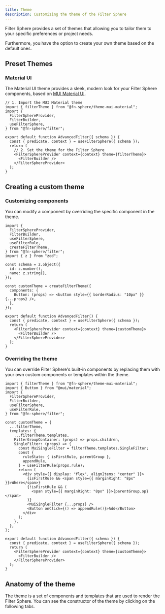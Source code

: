 ```yaml
---
title: Theme
description: Customizing the theme of the Filter Sphere
---
```


Filter Sphere provides a set of themes that allowing you to tailor them to your specific preferences or project needs.

Furthermore, you have the option to create your own theme based on the default ones.

## Preset Themes


### Material UI

The Material UI theme provides a sleek, modern look for your Filter Sphere components, based on [MUI Material UI](https://mui.com/material-ui/).

<PackageManagerTabs package="@fn-sphere/theme-mui-material" />

```tsx live  wrapper="~/components/mui-theme-wrapper.tsx" {2} {13}
// 1. Import the MUI Material theme
import { filterTheme } from "@fn-sphere/theme-mui-material";
import {
  FilterSphereProvider,
  FilterBuilder,
  useFilterSphere,
} from "@fn-sphere/filter";

export default function AdvancedFilter({ schema }) {
  const { predicate, context } = useFilterSphere({ schema });
  return (
    // 2. Set the theme for the Filter Sphere
    <FilterSphereProvider context={context} theme={filterTheme}>
      <FilterBuilder />
    </FilterSphereProvider>
  );
}
```

## Creating a custom theme

### Customizing components

You can modify a component by overriding the specific component in the theme.

```tsx live
import {
  FilterSphereProvider,
  FilterBuilder,
  useFilterSphere,
  useFilterRule,
  createFilterTheme,
} from "@fn-sphere/filter";
import { z } from "zod";

const schema = z.object({
  id: z.number(),
  name: z.string(),
});

const customTheme = createFilterTheme({
  components: {
    Button: (props) => <button style={{ borderRadius: "10px" }} {...props} />,
  },
});

export default function AdvancedFilter() {
  const { predicate, context } = useFilterSphere({ schema });
  return (
    <FilterSphereProvider context={context} theme={customTheme}>
      <FilterBuilder />
    </FilterSphereProvider>
  );
}
```

### Overriding the theme

You can override Filter Sphere's built-in components by replacing them with your own custom components or templates within the theme.

```tsx live wrapper="~/components/mui-theme-wrapper.tsx"
import { filterTheme } from "@fn-sphere/theme-mui-material";
import { Button } from "@mui/material";
import {
  FilterSphereProvider,
  FilterBuilder,
  useFilterSphere,
  useFilterRule,
} from "@fn-sphere/filter";

const customTheme = {
  ...filterTheme,
  templates: {
    ...filterTheme.templates,
    FilterGroupContainer: (props) => props.children,
    SingleFilter: (props) => {
      const MuiSingleFilter = filterTheme.templates.SingleFilter;
      const {
        ruleState: { isFirstRule, parentGroup },
        appendRule,
      } = useFilterRule(props.rule);
      return (
        <div style={{ display: "flex", alignItems: "center" }}>
          {isFirstRule && <span style={{ marginRight: "8px" }}>Where</span>}
          {!isFirstRule && (
            <span style={{ marginRight: "8px" }}>{parentGroup.op}</span>
          )}
          <MuiSingleFilter {...props} />
          <Button onClick={() => appendRule()}>Add</Button>
        </div>
      );
    },
  },
};

export default function AdvancedFilter({ schema }) {
  const { predicate, context } = useFilterSphere({ schema });
  return (
    <FilterSphereProvider context={context} theme={customTheme}>
      <FilterBuilder />
    </FilterSphereProvider>
  );
}
```

## Anatomy of the theme

The theme is a set of components and templates that are used to render the Filter Sphere. You can see the constructor of the theme by clicking on the following tabs.


<Tabs>
  <TabItem label="components" icon="seti:svg">
    <ThemeAnatomy target="components" client:load />
  </TabItem>
  <TabItem label="templates" icon="seti:plan">
    <ThemeAnatomy target="templates" client:load />
  </TabItem>
</Tabs>
